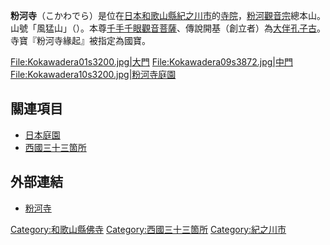 {{日本寺院
| name = 粉河寺
| img = File:Kokawadera13s3872.jpg
| img_capt = 本堂
| image_width = 260
| nihongo = 粉河寺
| hiragana = こかわでら
| romaji = Kokawadera
| location = [[和歌山縣|和歌山縣]][[紀之川市|紀之川市]]粉河2787
| sangou = 風猛山
| section = [[粉河觀音宗|粉河觀音宗]]總本山
| god = [[千手千眼觀世音菩薩|千手千眼觀音菩薩]]
| found_year = 傳・[[寶龜|寶龜]]元年（770年）
| founder = 傳・[[大伴孔子古|大伴孔子古]]（開基）
| official_name = 
| alias = 
| struct = 
| title = [[西國三十三箇所|西國三十三箇所]]3番
| cultural_collection = 粉河寺緣起繪卷（國寶）<br>大門・中門・本堂・千手堂（重要文化財）<br>粉河寺庭園（國之名勝）
}}
'''粉河寺'''（こかわでら）是位在[[日本|日本]][[和歌山縣|和歌山縣]][[紀之川市|紀之川市]]的[[寺院|寺院]]，[[粉河觀音宗|粉河觀音宗]]總本山。山號「風猛山」（{{lang|ja|ふうもうざん}}）。本尊[[千手千眼觀世音菩薩|千手千眼觀音菩薩]]、傳說開基（創立者）為[[大伴孔子古|大伴孔子古]]。寺寶『粉河寺緣起』被指定為國寶。

<gallery>
File:Kokawadera01s3200.jpg|大門
File:Kokawadera09s3872.jpg|中門
File:Kokawadera10s3200.jpg|粉河寺庭園
</gallery>

== 關連項目 ==
*[[日本庭園|日本庭園]]
*[[西國三十三箇所|西國三十三箇所]]

== 外部連結 ==
{{Commonscat|Kokawadera}}
* [https://web.archive.org/web/20120504131338/http://www.kokawadera.org/ 粉河寺]

{{DEFAULTSORT:Kokawadera}}
[[Category:和歌山縣佛寺|Category:和歌山縣佛寺]]
[[Category:西國三十三箇所|Category:西國三十三箇所]]
[[Category:紀之川市|Category:紀之川市]]